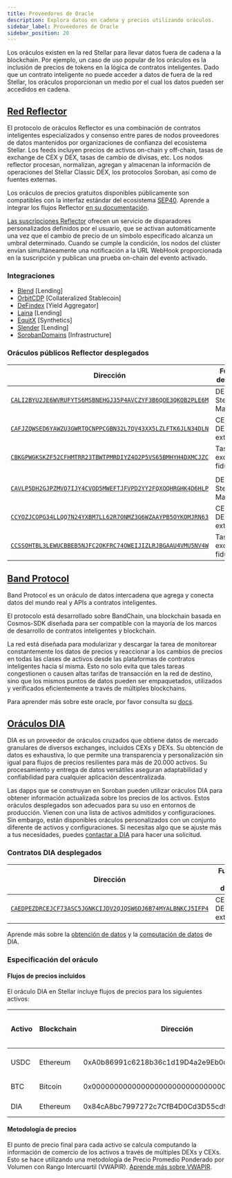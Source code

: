 ```yaml
---
title: Proveedores de Oracle
description: Explora datos en cadena y precios utilizando oráculos.
sidebar_label: Proveedores de Oracle
sidebar_position: 20
---
```


Los oráculos existen en la red Stellar para llevar datos fuera de cadena a la blockchain. Por ejemplo, un caso de uso popular de los oráculos es la inclusión de precios de tokens en la lógica de contratos inteligentes. Dado que un contrato inteligente no puede acceder a datos de fuera de la red Stellar, los oráculos proporcionan un medio por el cual los datos pueden ser accedidos en cadena.

## [Red Reflector](https://reflector.network)

El protocolo de oráculos Reflector es una combinación de contratos inteligentes especializados y consenso entre pares de nodos proveedores de datos mantenidos por organizaciones de confianza del ecosistema Stellar. Los feeds incluyen precios de activos on-chain y off-chain, tasas de exchange de CEX y DEX, tasas de cambio de divisas, etc. Los nodos reflector procesan, normalizan, agregan y almacenan la información de operaciones del Stellar Classic DEX, los protocolos Soroban, así como de fuentes externas.

Los oráculos de precios gratuitos disponibles públicamente son compatibles con la interfaz estándar del ecosistema [SEP40](https://github.com/stellar/stellar-protocol/blob/master/ecosystem/sep-0040.md). Aprende a integrar los flujos Reflector [en su documentación](https://reflector.network/docs).

[Las suscripciones Reflector](https://reflector.network/subscription) ofrecen un servicio de disparadores personalizados definidos por el usuario, que se activan automáticamente una vez que el cambio de precio de un símbolo especificado alcanza un umbral determinado. Cuando se cumple la condición, los nodos del clúster envían simultáneamente una notificación a la URL WebHook proporcionada en la suscripción y publican una prueba on-chain del evento activado.

### Integraciones

- [Blend](https://www.blend.capital) [Lending]
- [OrbitCDP](https://orbitcdp.finance) [Collateralized Stablecoin]
- [DeFindex](https://www.defindex.io) [Yield Aggregator]
- [Laina](https://laina-de.fi) [Lending]
- [EquitX](https://equitx.com) [Synthetics]
- [Slender](https://slender.fi) [Lending]
- [SorobanDomains](https://sorobandomains.org) [Infrastructure]

### Oráculos públicos Reflector desplegados

| Dirección                                                                                                                                                               | Fuente de Datos              | Red     |
| ----------------------------------------------------------------------------------------------------------------------------------------------------------------------- | ---------------------------- | ------- |
| [`CALI2BYU2JE6WVRUFYTS6MSBNEHGJ35P4AVCZYF3B6QOE3QKOB2PLE6M`](https://stellar.expert/explorer/public/contract/CALI2BYU2JE6WVRUFYTS6MSBNEHGJ35P4AVCZYF3B6QOE3QKOB2PLE6M)  | DEX de Stellar Mainnet       | Mainnet |
| [`CAFJZQWSED6YAWZU3GWRTOCNPPCGBN32L7QV43XX5LZLFTK6JLN34DLN`](https://stellar.expert/explorer/public/contract/CAFJZQWSED6YAWZU3GWRTOCNPPCGBN32L7QV43XX5LZLFTK6JLN34DLN)  | CEXs y DEXs externos         | Mainnet |
| [`CBKGPWGKSKZF52CFHMTRR23TBWTPMRDIYZ4O2P5VS65BMHYH4DXMCJZC`](https://stellar.expert/explorer/public/contract/CBKGPWGKSKZF52CFHMTRR23TBWTPMRDIYZ4O2P5VS65BMHYH4DXMCJZC)  | Tasas de exchange fiduciario | Mainnet |
|                                                                                                                                                                         |                              |         |
| [`CAVLP5DH2GJPZMVO7IJY4CVOD5MWEFTJFVPD2YY2FQXOQHRGHK4D6HLP`](https://stellar.expert/explorer/testnet/contract/CAVLP5DH2GJPZMVO7IJY4CVOD5MWEFTJFVPD2YY2FQXOQHRGHK4D6HLP) | DEX de Stellar Mainnet       | Testnet |
| [`CCYOZJCOPG34LLQQ7N24YXBM7LL62R7ONMZ3G6WZAAYPB5OYKOMJRN63`](https://stellar.expert/explorer/testnet/contract/CCYOZJCOPG34LLQQ7N24YXBM7LL62R7ONMZ3G6WZAAYPB5OYKOMJRN63) | CEXs y DEXs externos         | Testnet |
| [`CCSSOHTBL3LEWUCBBEB5NJFC2OKFRC74OWEIJIZLRJBGAAU4VMU5NV4W`](https://stellar.expert/explorer/testnet/contract/CCSSOHTBL3LEWUCBBEB5NJFC2OKFRC74OWEIJIZLRJBGAAU4VMU5NV4W) | Tasas de exchange fiduciario | Testnet |

## [Band Protocol](https://www.bandprotocol.com/standard-dataset)

Band Protocol es un oráculo de datos intercadena que agrega y conecta datos del mundo real y APIs a contratos inteligentes.

El protocolo está desarrollado sobre BandChain, una blockchain basada en Cosmos-SDK diseñada para ser compatible con la mayoría de los marcos de desarrollo de contratos inteligentes y blockchain.

La red está diseñada para modularizar y descargar la tarea de monitorear constantemente los datos de precios y reaccionar a los cambios de precios en todas las clases de activos desde las plataformas de contratos inteligentes hacia sí misma. Esto no solo evita que tales tareas congestionen o causen altas tarifas de transacción en la red de destino, sino que los mismos puntos de datos pueden ser empaquetados, utilizados y verificados eficientemente a través de múltiples blockchains.

Para aprender más sobre este oracle, por favor consulta su [docs](https://docs.bandchain.org/).

## [Oráculos DIA](https://www.diadata.org/)

DIA es un proveedor de oráculos cruzados que obtiene datos de mercado granulares de diversos exchanges, incluidos CEXs y DEXs. Su obtención de datos es exhaustiva, lo que permite una transparencia y personalización sin igual para flujos de precios resilientes para más de 20.000 activos. Su procesamiento y entrega de datos versátiles aseguran adaptabilidad y confiabilidad para cualquier aplicación descentralizada.

Las dapps que se construyan en Soroban pueden utilizar oráculos DIA para obtener información actualizada sobre los precios de los activos. Estos oráculos desplegados son adecuados para su uso en entornos de producción. Vienen con una lista de activos admitidos y configuraciones. Sin embargo, están disponibles oráculos personalizados con un conjunto diferente de activos y configuraciones. Si necesitas algo que se ajuste más a tus necesidades, puedes [contactar a DIA](https://docs.diadata.org/introduction/request-an-oracle) para hacer una solicitud.

### Contratos DIA desplegados

| Dirección                                                                                                                                                               | Fuente de datos      | Red     |
| ----------------------------------------------------------------------------------------------------------------------------------------------------------------------- | -------------------- | ------- |
| [`CAEDPEZDRCEJCF73ASC5JGNKCIJDV2QJQSW6DJ6B74MYALBNKCJ5IFP4`](https://stellar.expert/explorer/testnet/contract/CAEDPEZDRCEJCF73ASC5JGNKCIJDV2QJQSW6DJ6B74MYALBNKCJ5IFP4) | CEXs y DEXs externos | Testnet |

Aprende más sobre la [obtención de datos](https://docs.diadata.org/use-nexus-product/nexus/data-sourcing) y la [computación de datos](https://docs.diadata.org/use-nexus-product/nexus/data-computation) de DIA.

### Especificación del oráculo

#### Flujos de precios incluidos

El oráculo DIA en Stellar incluye flujos de precios para los siguientes activos:

| Activo | Blockchain | Dirección                                  | Visión General de los Mercados                                                                                         |
| ------ | ---------- | ------------------------------------------ | ---------------------------------------------------------------------------------------------------------------------- |
| USDC   | Ethereum   | 0xA0b86991c6218b36c1d19D4a2e9Eb0cE3606eB48 | [Información sobre USDC](https://www.diadata.org/app/price/asset/Ethereum/0xA0b86991c6218b36c1d19D4a2e9Eb0cE3606eB48/) |
| BTC    | Bitcoin    | 0x0000000000000000000000000000000000000000 | [Información sobre BTC](https://www.diadata.org/app/price/asset/Bitcoin/0x0000000000000000000000000000000000000000/)   |
| DIA    | Ethereum   | 0x84cA8bc7997272c7CfB4D0Cd3D55cd942B3c9419 | [Información sobre DIA](https://www.diadata.org/app/price/asset/Ethereum/0x84cA8bc7997272c7CfB4D0Cd3D55cd942B3c9419/)  |

#### Metodología de precios

El punto de precio final para cada activo se calcula computando la información de comercio de los activos a través de múltiples DEXs y CEXs. Esto se hace utilizando una metodología de Precio Promedio Ponderado por Volumen con Rango Intercuartil (VWAPIR). [Aprende más sobre VWAPIR](https://docs.diadata.org/products/token-price-feeds/exchangeprices/vwapir-volume-weighted-average-price-with-interquartile-range-filter).
